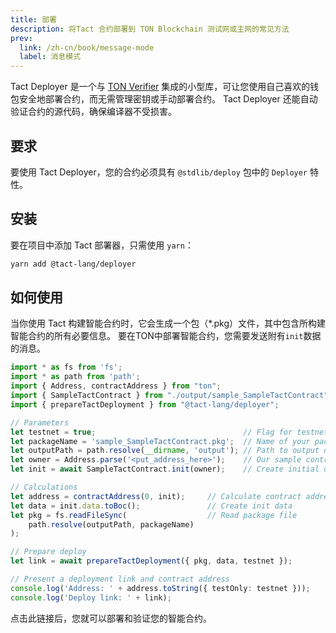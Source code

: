 ```yaml
---
title: 部署
description: 将Tact 合约部署到 TON Blockchain 测试网或主网的常见方法
prev:
  link: /zh-cn/book/message-mode
  label: 消息模式
---
```


Tact Deployer 是一个与 [TON Verifier](https://verifier.ton.org) 集成的小型库，可让您使用自己喜欢的钱包安全地部署合约，而无需管理密钥或手动部署合约。  Tact Deployer 还能自动验证合约的源代码，确保编译器不受损害。

## 要求

要使用 Tact Deployer，您的合约必须具有 `@stdlib/deploy` 包中的 `Deployer` 特性。

## 安装

要在项目中添加 Tact 部署器，只需使用 `yarn`：

```bash
yarn add @tact-lang/deployer
```

## 如何使用

当你使用 Tact 构建智能合约时，它会生成一个包（\*.pkg）文件，其中包含所构建智能合约的所有必要信息。 要在TON中部署智能合约，您需要发送附有`init`数据的消息。

```typescript
import * as fs from 'fs';
import * as path from 'path';
import { Address, contractAddress } from "ton";
import { SampleTactContract } from "./output/sample_SampleTactContract";
import { prepareTactDeployment } from "@tact-lang/deployer";

// Parameters
let testnet = true;                                 // Flag for testnet or mainnet
let packageName = 'sample_SampleTactContract.pkg';  // Name of your package to deploy
let outputPath = path.resolve(__dirname, 'output'); // Path to output directory
let owner = Address.parse('<put_address_here>');    // Our sample contract has an owner
let init = await SampleTactContract.init(owner);    // Create initial data for our contract

// Calculations
let address = contractAddress(0, init);     // Calculate contract address. MUST match with the address in the verifier
let data = init.data.toBoc();               // Create init data
let pkg = fs.readFileSync(                  // Read package file
    path.resolve(outputPath, packageName)
);

// Prepare deploy
let link = await prepareTactDeployment({ pkg, data, testnet });

// Present a deployment link and contract address
console.log('Address: ' + address.toString({ testOnly: testnet }));
console.log('Deploy link: ' + link);
```

点击此链接后，您就可以部署和验证您的智能合约。
